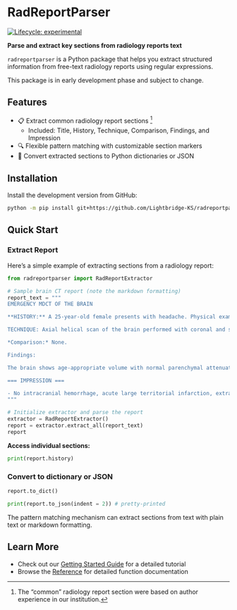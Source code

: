 # RadReportParser

<!-- badges: start -->
[![Lifecycle:
experimental](https://img.shields.io/badge/lifecycle-experimental-orange.svg)](https://lifecycle.r-lib.org/articles/stages.html#experimental)
<!-- badges: end -->


::: {.callout-tip appearance="minimal" collapse="false"}
**Parse and extract key sections from radiology reports text**
:::

`radreportparser` is a Python package that helps you extract structured information from free-text radiology reports using regular expressions.

::: {.callout-caution appearance="simple"}
This package is in early development phase and subject to change.
:::

## Features

-   📋 Extract common radiology report sections [^1]
    -   Included: Title, History, Technique, Comparison, Findings, and Impression
-   🔍 Flexible pattern matching with customizable section markers
-   🔄 Convert extracted sections to Python dictionaries or JSON

[^1]: The "common" radiology report section were based on author experience in our institution. 

## Installation

Install the development version from GitHub:

``` bash
python -m pip install git+https://github.com/Lightbridge-KS/radreportparser
```

## Quick Start

### Extract Report

Here's a simple example of extracting sections from a radiology report:

```python
from radreportparser import RadReportExtractor

# Sample brain CT report (note the markdown formatting)
report_text = """
EMERGENCY MDCT OF THE BRAIN

**HISTORY:** A 25-year-old female presents with headache. Physical examination reveals no focal neurological deficits.

TECHNIQUE: Axial helical scan of the brain performed with coronal and sagittal reconstructions.

*Comparison:* None.

Findings:

The brain shows age-appropriate volume with normal parenchymal attenuation and gray-white differentiation. No acute infarction or hemorrhage identified. The ventricles are normal in size without intraventricular hemorrhage. No extra-axial collection, midline shift, or brain herniation. The vascular structures appear normal. The calvarium and skull base show no fracture. Visualized paranasal sinuses, mastoids, and upper cervical spine are unremarkable.

=== IMPRESSION ===

- No intracranial hemorrhage, acute large territorial infarction, extra-axial collection, midline shift, brain herniation, or skull fracture identified.
"""

# Initialize extractor and parse the report
extractor = RadReportExtractor()
report = extractor.extract_all(report_text)
report
```

**Access individual sections:**

```python
print(report.history)
```

### Convert to dictionary or JSON

```python
report.to_dict()
```

```python
print(report.to_json(indent = 2)) # pretty-printed
```

::: {.callout-note appearance="default" collapse="false"}
The pattern matching mechanism can extract sections from text with plain text or markdown formatting.
:::

## Learn More

-   Check out our [Getting Started Guide](get_started.qmd) for a detailed tutorial
-   Browse the [Reference](reference/index.qmd) for detailed function documentation